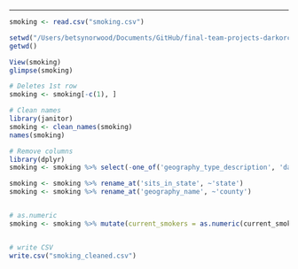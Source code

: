 ---

```r


smoking <- read.csv("smoking.csv")

setwd("/Users/betsynorwood/Documents/GitHub/final-team-projects-darkorchid/DarkOrchid/Individual Work/ Norwood/Smoking Data")
getwd()

View(smoking)
glimpse(smoking)

# Deletes 1st row 
smoking <- smoking[-c(1), ]

# Clean names 
library(janitor)
smoking <- clean_names(smoking)
names(smoking)

# Remove columns
library(dplyr)
smoking <- smoking %>% select(-one_of('geography_type_description', 'data_time_period', 'geographic_vintage', 'data_source', 'selected_location', 'formatted_geo_id'))

smoking <- smoking %>% rename_at('sits_in_state', ~'state') 
smoking <- smoking %>% rename_at('geography_name', ~'county')


# as.numeric 
smoking <- smoking %>% mutate(current_smokers = as.numeric(current_smokers))


# write CSV 
write.csv("smoking_cleaned.csv")

```

